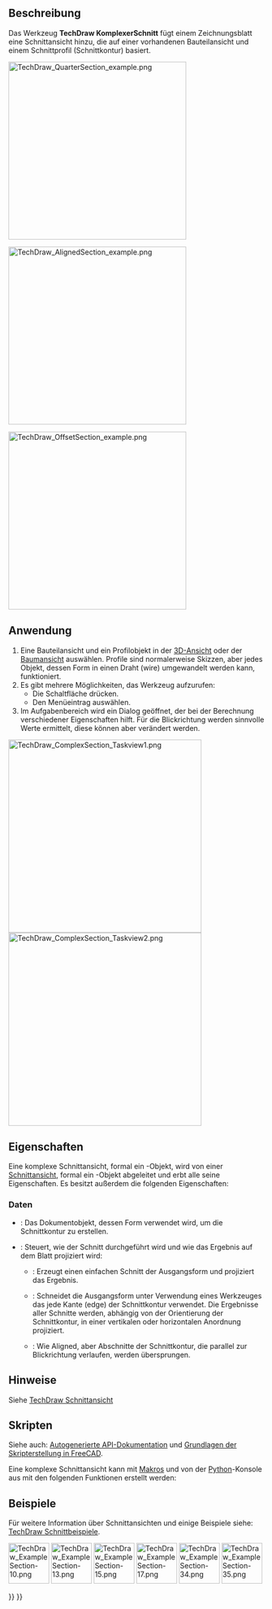 <languages/>

{{Docnav/de
|[[TechDraw_SectionView/de|Schnittansicht]]
|[[TechDraw_DetailView/de|Detailansicht]]
|[[TechDraw_Workbench/de|TechDraw]]
|IconL=TechDraw_SectionView.svg
|IconR=TechDraw_DetailView.svg
|IconC=Workbench_TechDraw.svg
}}

{{GuiCommand/de
|Name=TechDraw ComplexSection
|Name/de=TechDraw KomplexerSchnitt
|MenuLocation=TechDraw → TechDraw Ansichten → Komplexe Schnittansicht einfügen
|Workbenches=[[TechDraw_Workbench/de|TechDraw]]
|Version=0.21
|SeeAlso=[[TechDraw_SectionView/de|TechDraw Schnittansicht]], [[TechDraw_View/de|TechDraw Ansicht]]
}}

<span id="Description"></span>
==Beschreibung==

Das Werkzeug '''TechDraw KomplexerSchnitt''' fügt einem Zeichnungsblatt eine Schnittansicht hinzu, die auf einer vorhandenen Bauteilansicht und einem Schnittprofil (Schnittkontur) basiert. 

[[Image:TechDraw_QuarterSection_example.png|350px]]
{{Caption|Halbschnitt, mit dem Werkzeug Komplexe Schnittansicht erstellt}}

[[Image:TechDraw_AlignedSection_example.png|350px]]
{{Caption|Abgewinkelter Schnitt, mit dem Werkzeug Komplexe Schnittansicht erstellt}}

[[Image:TechDraw_OffsetSection_example.png|350px]]
{{Caption|Abgesetzter Schnitt, mit dem Werkzeug Komplexe Schnittansicht erstellt}}

<span id="Usage"></span>
==Anwendung==

# Eine Bauteilansicht und ein Profilobjekt in der [[3D_view/de|3D-Ansicht]] oder der [[Tree_view/de|Baumansicht]] auswählen. Profile sind normalerweise Skizzen, aber jedes Objekt, dessen Form in einen Draht (wire) umgewandelt werden kann, funktioniert.
# Es gibt mehrere Möglichkeiten, das Werkzeug aufzurufen:
#* Die Schaltfläche {{Button|[[Image:TechDraw_ComplexSection.svg|16px]] [[TechDraw_ComplexSection/de|Komplexe Schnittansicht]]}} drücken.
#* Den Menüeintrag {{MenuCommand|TechDraw → TechDraw Ansichten → [[Image:TechDraw_ComplexSection.svg|16px]] Komplexe Schnittansicht einfügen}} auswählen.
# Im Aufgabenbereich wird ein Dialog geöffnet, der bei der Berechnung verschiedener Eigenschaften hilft. Für die Blickrichtung werden sinnvolle Werte ermittelt, diese können aber verändert werden.

[[Image:TechDraw_ComplexSection_Taskview1.png|x380px]]
[[Image:TechDraw_ComplexSection_Taskview2.png|x380px]]

<span id="Properties"></span>
==Eigenschaften==

Eine komplexe Schnittansicht, formal ein {{Incode|TechDraw::DrawComplexSection}}-Objekt, wird von einer [[TechDraw_SectionView/de#Eigenschaften|Schnittansicht]], formal ein {{Incode|TechDraw::DrawViewSection}}-Objekt abgeleitet und erbt alle seine Eigenschaften. Es besitzt außerdem die folgenden Eigenschaften:

<span id="Data"></span>
===Daten===

{{TitleProperty|Cutting Tool}}

* {{PropertyData/de|Cutting Tool Wire Object}}: Das Dokumentobjekt, dessen Form verwendet wird, um die Schnittkontur zu erstellen.
* {{PropertyData/de|Projection Strategy}}: Steuert, wie der Schnitt durchgeführt wird und wie das Ergebnis auf dem Blatt projiziert wird:
** {{Value|Offset}}: Erzeugt einen einfachen Schnitt der Ausgangsform und projiziert das Ergebnis.
** {{Value|Aligned}}: Schneidet die Ausgangsform unter Verwendung eines Werkzeuges das jede Kante (edge) der Schnittkontur verwendet. Die Ergebnisse aller Schnitte werden, abhängig von der Orientierung der Schnittkontur, in einer vertikalen oder horizontalen Anordnung projiziert.
** {{Value|NoParallel}}: Wie Aligned, aber Abschnitte der Schnittkontur, die parallel zur Blickrichtung verlaufen, werden übersprungen.

<span id="Notes"></span>
==Hinweise==

Siehe [[TechDraw_SectionView/de#Hinweise|TechDraw Schnittansicht]]

<span id="Scripting"></span>
==Skripten==

Siehe auch: [https://freecad.github.io/SourceDoc/ Autogenerierte API-Dokumentation] und [[FreeCAD_Scripting_Basics/de|Grundlagen der Skripterstellung in FreeCAD]].

Eine komplexe Schnittansicht kann mit [[Macros/de|Makros]] und von der [[Python/de|Python]]-Konsole aus mit den folgenden Funktionen erstellt werden:

{{Code|code=
doc = FreeCAD.ActiveDocument
box = doc.Box
profile = doc.Sketch
page = doc.Page

view = doc.addObject("TechDraw::DrawViewPart", "View")
page.addView(view)
view.Source = box
view.Direction = (0, 0, 1)

section = doc.addObject("TechDraw::DrawComplexSection", "ComplexSection")
page.addView(section)
section.BaseView = view
section.CuttingToolWireObject = profile
section.Direction = (0, 1, 0)
section.SectionNormal = (-1, 0, 0)
}}

<span id="Examples"></span>
==Beispiele==

Für weitere Information über Schnittansichten und einige Beispiele siehe: [[TechDraw_Section_Examples/de|TechDraw Schnittbeispiele]].

[[Image:TechDraw_ExampleSection-10.png|80px|link=]]
[[Image:TechDraw_ExampleSection-13.png|80px|link=]]
[[Image:TechDraw_ExampleSection-15.png|80px|link=]]
[[Image:TechDraw_ExampleSection-17.png|80px|link=]]
[[Image:TechDraw_ExampleSection-34.png|80px|link=]]
[[Image:TechDraw_ExampleSection-35.png|80px|link=]]
 


{{Docnav/de
|[[TechDraw_SectionView/de|Schnittansicht]]
|[[TechDraw_DetailView/de|Detailansicht]]
|[[TechDraw_Workbench/de|TechDraw]]
|IconL=TechDraw_SectionView.svg
|IconR=TechDraw_DetailView.svg
|IconC=Workbench_TechDraw.svg
}}

{{TechDraw Tools navi{{#translation:}}}}
{{Userdocnavi{{#translation:}}}}